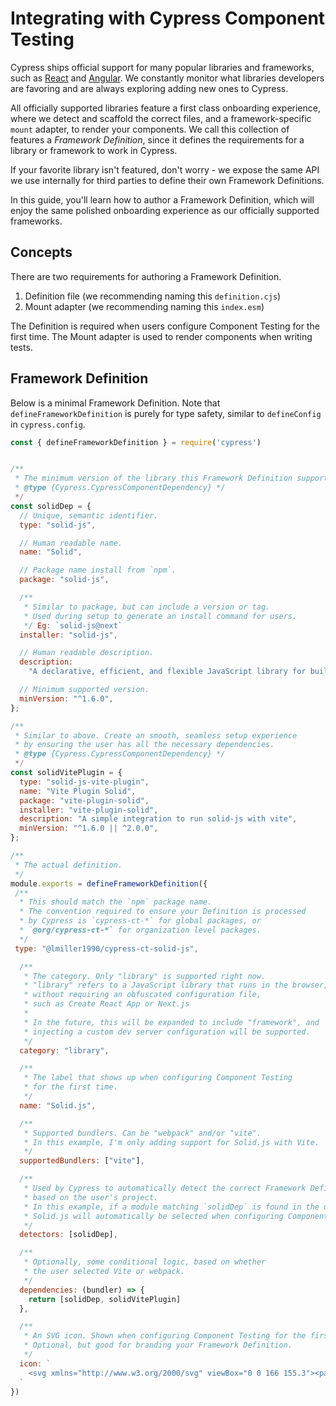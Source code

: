 # Integrating with Cypress Component Testing

Cypress ships official support for many popular libraries and frameworks, such as [React](/guides/component-testing/react/overview) and [Angular](/guides/component-testing/angular/overview). We constantly monitor what libraries developers are favoring and are always exploring adding new ones to Cypress.

All officially supported libraries feature a first class onboarding experience, where we detect and scaffold the correct files, and a framework-specific `mount` adapter, to render your components. We call this collection of features a *Framework Definition*, since it defines the requirements for a library or framework to work in Cypress.

If your favorite library isn't featured, don't worry - we expose the same API we use internally for third parties to define their own Framework Definitions.

In this guide, you'll learn how to author a Framework Definition, which will enjoy the same polished onboarding experience as our officially supported frameworks.

## Concepts

There are two requirements for authoring a Framework Definition.

1. Definition file (we recommending naming this `definition.cjs`)
2. Mount adapter (we recommending naming this `index.esm`)

The Definition is required when users configure Component Testing for the first time. The Mount adapter is used to render components when writing tests.

## Framework Definition

Below is a minimal Framework Definition. Note that `defineFrameworkDefinition` is purely for type safety, similar to `defineConfig` in `cypress.config`.

```cjs
const { defineFrameworkDefinition } = require('cypress')


/**
 * The minimum version of the library this Framework Definition supports.
 * @type {Cypress.CypressComponentDependency} */
 */
const solidDep = {
  // Unique, semantic identifier.
  type: "solid-js",

  // Human readable name.
  name: "Solid",

  // Package name install from `npm`.
  package: "solid-js",

  /**
   * Similar to package, but can include a version or tag.
   * Used during setup to generate an install command for users.
   */ Eg: `solid-js@next`
  installer: "solid-js",

  // Human readable description.
  description:
    "A declarative, efficient, and flexible JavaScript library for building user interfaces.",

  // Minimum supported version.
  minVersion: "^1.6.0",
};

/** 
 * Similar to above. Create an smooth, seamless setup experience
 * by ensuring the user has all the necessary dependencies.
 * @type {Cypress.CypressComponentDependency} */
 */
const solidVitePlugin = {
  type: "solid-js-vite-plugin",
  name: "Vite Plugin Solid",
  package: "vite-plugin-solid",
  installer: "vite-plugin-solid",
  description: "A simple integration to run solid-js with vite",
  minVersion: "^1.6.0 || ^2.0.0",
};

/**
 * The actual definition.
 */
module.exports = defineFrameworkDefinition({
 /**
  * This should match the `npm` package name.
  * The convention required to ensure your Definition is processed
  * by Cypress is `cypress-ct-*` for global packages, or 
  * `@org/cypress-ct-*` for organization level packages.
  */
 type: "@lmiller1990/cypress-ct-solid-js",

  /**
   * The category. Only "library" is supported right now.
   * "library" refers to a JavaScript library that runs in the browser,
   * without requiring an obfuscated configuration file, 
   * such as Create React App or Next.js
   * 
   * In the future, this will be expanded to include "framework", and 
   * injecting a custom dev server configuration will be supported.
   */
  category: "library",

  /**
   * The label that shows up when configuring Component Testing
   * for the first time.
   */
  name: "Solid.js",

  /**
   * Supported bundlers. Can be "webpack" and/or "vite".
   * In this example, I'm only adding support for Solid.js with Vite.
   */
  supportedBundlers: ["vite"],

  /**
   * Used by Cypress to automatically detect the correct Framework Definition
   * based on the user's project.
   * In this example, if a module matching `solidDep` is found in the user's project,
   * Solid.js will automatically be selected when configuring Component Testing.
   */
  detectors: [solidDep],

  /**
   * Optionally, some conditional logic, based on whether
   * the user selected Vite or webpack.
   */
  dependencies: (bundler) => {
    return [solidDep, solidVitePlugin]
  },

  /**
   * An SVG icon. Shown when configuring Component Testing for the first time.
   * Optional, but good for branding your Framework Definition.
   */
  icon: `
    <svg xmlns="http://www.w3.org/2000/svg" viewBox="0 0 166 155.3"><path d="M163 35S110-4 69 5l-3 1c-6 2-11 5-14 9l-2 3-15 26 26 5c11 7 25 10 38 7l46 9 18-30z" fill="#76b3e1"/><linearGradient id="a" gradientUnits="userSpaceOnUse" x1="27.5" y1="3" x2="152" y2="63.5"><stop offset=".1" stop-color="#76b3e1"/><stop offset=".3" stop-color="#dcf2fd"/><stop offset="1" stop-color="#76b3e1"/></linearGradient><path d="M163 35S110-4 69 5l-3 1c-6 2-11 5-14 9l-2 3-15 26 26 5c11 7 25 10 38 7l46 9 18-30z" opacity=".3" fill="url(#a)"/><path d="M52 35l-4 1c-17 5-22 21-13 35 10 13 31 20 48 15l62-21S92 26 52 35z" fill="#518ac8"/><linearGradient id="b" gradientUnits="userSpaceOnUse" x1="95.8" y1="32.6" x2="74" y2="105.2"><stop offset="0" stop-color="#76b3e1"/><stop offset=".5" stop-color="#4377bb"/><stop offset="1" stop-color="#1f3b77"/></linearGradient><path d="M52 35l-4 1c-17 5-22 21-13 35 10 13 31 20 48 15l62-21S92 26 52 35z" opacity=".3" fill="url(#b)"/><linearGradient id="c" gradientUnits="userSpaceOnUse" x1="18.4" y1="64.2" x2="144.3" y2="149.8"><stop offset="0" stop-color="#315aa9"/><stop offset=".5" stop-color="#518ac8"/><stop offset="1" stop-color="#315aa9"/></linearGradient><path d="M134 80a45 45 0 00-48-15L24 85 4 120l112 19 20-36c4-7 3-15-2-23z" fill="url(#c)"/><linearGradient id="d" gradientUnits="userSpaceOnUse" x1="75.2" y1="74.5" x2="24.4" y2="260.8"><stop offset="0" stop-color="#4377bb"/><stop offset=".5" stop-color="#1a336b"/><stop offset="1" stop-color="#1a336b"/></linearGradient><path d="M114 115a45 45 0 00-48-15L4 120s53 40 94 30l3-1c17-5 23-21 13-34z" fill="url(#d)"/></svg>
  `
})
```